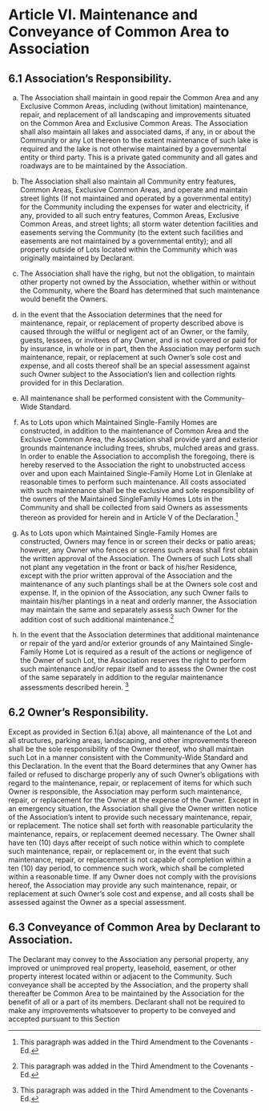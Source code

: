# Article VI. Maintenance and Conveyance of Common Area to Association

## 6.1 Association's Responsibility.
a. The Association shall maintain in good repair the Common Area and any Exclusive Common Areas, including (without limitation) maintenance, repair, and replacement of all landscaping and improvements situated on the Common Area and Exclusive Common Areas. The Association shall also maintain all lakes and associated dams, if any, in or about the Community or any Lot thereon to the extent maintenance of such lake is required and the lake is not otherwise maintained by a governmental entity or third party. This is a private gated community and all gates and roadways are to be maintained by the Association. 

a. The Association shall also maintain all Community entry features, Common Areas, Exclusive Common Areas, and operate and maintain street lights (If not maintained and operated by a governmental entity) for the Community including the expenses for water and electricity, if any, provided to all such entry features, Common Areas, Exclusive Common Areas, and street lights; all storm water detention facilities and easements serving the Community (to the extent such facilities and easements are not maintained by a governmental entity); and all property outside of Lots located within the Community which was originally maintained by Declarant.

a. The Association shall have the righg, but not the obligation, to maintain other property not owned by the Association, whether within or without the Community, where the Board has determined that such maintenance would benefit the Owners.
a. in the event that the Association determines that the need for maintenance, repair, or replacement of property described above is caused through the willful or negligent act of an Owner, or the family, guests, lessees, or invitees of any Owner, and is not covered or paid for by insurance, in whole or in part, then the Association may perform such maintenance, repair, or replacement at such Owner's sole cost and expense, and all costs thereof shall be an special assessment against such Owner subject to the Association‘s lien and collection rights provided for in this Declaration.

a. All maintenance shall be performed consistent with the Community-Wide Standard.

a. As to Lots upon which Maintained Single-Family Homes are constructed, in addition to the maintenance of Common Area and the Exclusive Common Area, the Association shall provide yard and exterior grounds maintenance including trees, shrubs, mulched areas and grass. In order to enable the Association to accomplish the foregoing, there is hereby reserved to the Association the right to unobstructed access over and upon each Maintained Single-Family Home Lot in Glenlake at reasonable times to perform such maintenance. All costs associated with such maintenance shall be the exclusive and sole responsibility of the owners of the Maintained SingleFamily Homes Lots in the Community and shall be collected from said Owners as assessments thereon as provided for herein and in Article V of the Declaration.^[This paragraph was added in the Third Amendment to the Covenants - Ed.]

a. As to Lots upon which Maintained Single-Family Homes are constructed, Owners may fence in or screen their decks or patio areas; however, any Owner who fences or screens such areas shall first obtain the written approval of the Association. The Owners of such Lots shall not plant any vegetation in the front or back of his/her Residence, except with the prior written approval of the Association and the maintenance of any such plantings shall be at the Owners sole cost and expense. If, in the opinion of the Association, any such Owner fails to maintain his/her plantings in a neat and orderly manner, the Association may maintain the same and separately assess such Owner for the addition cost of such additional maintenance.^[This paragraph was added in the Third Amendment to the Covenants - Ed.]

a. In the event that the Association determines that additional maintenance or repair of the yard and/or exterior grounds of any Maintained Single-Family Home Lot is required as a result of the actions or negligence of the Owner of such Lot, the Association reserves the right to perform such maintenance and/or repair itself and to assess the Owner the cost of the same separately in addition to the regular maintenance assessments described herein. ^[This paragraph was added in the Third Amendment to the Covenants - Ed.]

## 6.2 Owner's Responsibility.
Except as provided in Section 6.1(a) above, all maintenance of the Lot and all structures, parking areas, landscaping, and other improvements thereon shall be the sole responsibility of the Owner thereof, who shall maintain such Lot in a manner consistent with the Community-Wide Standard and this Declaration. In the event that the Board determines that any Owner has failed or refused to discharge properly any of such Owner's obligations with regard to the maintenance, repair, or replacement of items for which such Owner is responsible, the Association may perform such maintenance, repair, or replacement for the Owner at the expense of the Owner. Except in an emergency situation, the Association shall give the Owner written notice of the Association's intent to provide such necessary maintenance, repair, or replacement. The notice shall set forth with reasonable particularity the maintenance, repairs, or replacement deemed necessary. The Owner shall have ten (10) days after receipt of such notice within which to complete such maintenance, repair, or replacement or, in the event that such maintenance, repair, or replacement is not capable of completion within a ten (10) day period, to commence such work, which shall be completed within a reasonable time. If any Owner does not comply with the provisions hereof, the Association may provide any such maintenance, repair, or replacement at such Owner's sole cost and expense, and all costs shall be assessed against the Owner as a special assessment.

## 6.3 Conveyance of Common Area by Declarant to Association.
The Declarant may convey to the Association any personal property, any improved or unimproved real property, leasehold, easement, or other property interest located within or adjacent to the Community. Such conveyance shall be accepted by the Association, and the property shall thereafter be Common Area to be maintained by the Association for the benefit of all or a part of its members. Declarant shall not be required to make any improvements whatsoever to property to be conveyed and accepted pursuant to this Section 